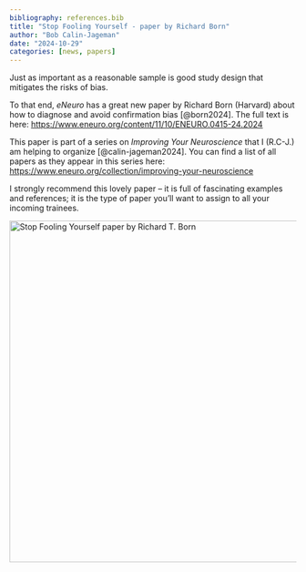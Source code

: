 ```yaml
---
bibliography: references.bib
title: "Stop Fooling Yourself - paper by Richard Born"
author: "Bob Calin-Jageman"
date: "2024-10-29"
categories: [news, papers]
---
```


Just as important as a reasonable sample is good study design that mitigates the risks of bias.

To that end, *eNeuro* has a great new paper by Richard Born (Harvard) about how to diagnose and avoid confirmation bias [@born2024]. The full text is here: <https://www.eneuro.org/content/11/10/ENEURO.0415-24.2024>

This paper is part of a series on *Improving Your Neuroscience* that I (R.C-J.) am helping to organize [@calin-jageman2024]. You can find a list of all papers as they appear in this series here: <https://www.eneuro.org/collection/improving-your-neuroscience>

I strongly recommend this lovely paper – it is full of fascinating examples and references; it is the type of paper you'll want to assign to all your incoming trainees.

[![Stop Fooling Yourself paper by Richard T. Born](image.png){fig-alt="Banner of Stop Fooling Yourself paper by Richard T. Born" width="600"}](https://www.eneuro.org/content/11/10/ENEURO.0415-24.2024)

